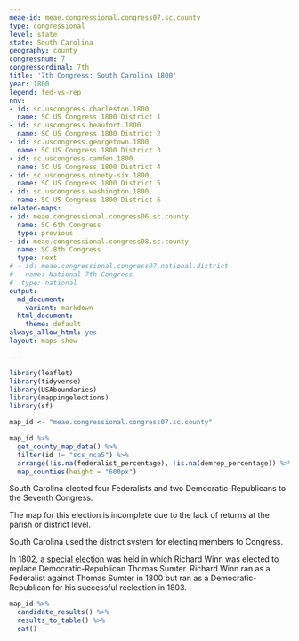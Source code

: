 ```yaml
---
meae-id: meae.congressional.congress07.sc.county
type: congressional
level: state
state: South Carolina
geography: county
congressnum: 7
congressordinal: 7th
title: '7th Congress: South Carolina 1800'
year: 1800
legend: fed-vs-rep
nnv:
- id: sc.uscongress.charleston.1800
  name: SC US Congress 1800 District 1
- id: sc.uscongress.beaufort.1800
  name: SC US Congress 1800 District 2
- id: sc.uscongress.georgetown.1800
  name: SC US Congress 1800 District 3
- id: sc.uscongress.camden.1800
  name: SC US Congress 1800 District 4
- id: sc.uscongress.ninety-six.1800
  name: SC US Congress 1800 District 5
- id: sc.uscongress.washington.1800
  name: SC US Congress 1800 District 6
related-maps:
- id: meae.congressional.congress06.sc.county
  name: SC 6th Congress
  type: previous
- id: meae.congressional.congress08.sc.county
  name: SC 8th Congress
  type: next
# - id: meae.congressional.congress07.national.district
#   name: National 7th Congress
#  type: national
output:
  md_document:
    variant: markdown
  html_document:
    theme: default
always_allow_html: yes
layout: maps-show

---
```


```r
library(leaflet)
library(tidyverse)
library(USAboundaries)
library(mappingelections)
library(sf)

map_id <- "meae.congressional.congress07.sc.county"
```

<div class="map">

```r
map_id %>%
  get_county_map_data() %>%
  filter(id != "scs_nca5") %>% 
  arrange(!is.na(federalist_percentage), !is.na(demrep_percentage)) %>%
  map_counties(height = "600px")
```

</div>

South Carolina elected four Federalists and two Democratic-Republicans to the Seventh Congress.

The map for this election is incomplete due to the lack of returns at the parish or district level.

South Carolina used the district system for electing members to Congress.

In 1802, a [special election](https://elections.lib.tufts.edu/catalog/tufts:sc.uscongress.camden.special.1802) was held in which Richard Winn was elected to replace Democratic-Republican Thomas Sumter. Richard Winn ran as a Federalist against Thomas Sumter in 1800 but ran as a Democratic-Republican for his successful reelection in 1803.

<div class="results-table">

```r
map_id %>%
  candidate_results() %>%
  results_to_table() %>%
  cat()
```

</div>
